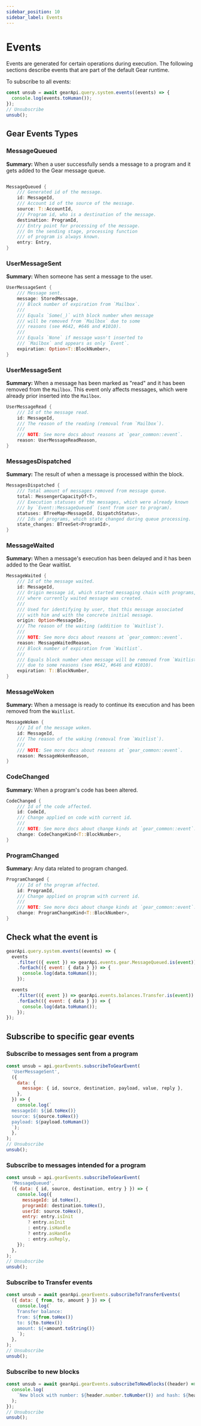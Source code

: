 ```yaml
---
sidebar_position: 10
sidebar_label: Events
---
```


# Events

Events are generated for certain operations during execution. The following sections describe events that are part of the default Gear runtime.

To subscribe to all events:

```javascript
const unsub = await gearApi.query.system.events((events) => {
  console.log(events.toHuman());
});
// Unsubscribe
unsub();
```

## Gear Events Types

### MessageQueued

**Summary:** When a user successfully sends a message to a program and it gets added to the Gear message queue.

```rust

MessageQueued {
    /// Generated id of the message.
    id: MessageId,
    /// Account id of the source of the message.
    source: T::AccountId,
    /// Program id, who is a destination of the message.
    destination: ProgramId,
    /// Entry point for processing of the message.
    /// On the sending stage, processing function
    /// of program is always known.
    entry: Entry,
}

```

### UserMessageSent

**Summary:** When someone has sent a message to the user.

```rust
UserMessageSent {
    /// Message sent.
    message: StoredMessage,
    /// Block number of expiration from `Mailbox`.
    ///
    /// Equals `Some(_)` with block number when message
    /// will be removed from `Mailbox` due to some
    /// reasons (see #642, #646 and #1010).
    ///
    /// Equals `None` if message wasn't inserted to
    /// `Mailbox` and appears as only `Event`.
    expiration: Option<T::BlockNumber>,
}
```

### UserMessageSent

**Summary:** When a message has been marked as "read" and it has been removed from the `Mailbox`. This event only affects messages, which were already prior inserted into the `Mailbox`.

```rust
UserMessageRead {
    /// Id of the message read.
    id: MessageId,
    /// The reason of the reading (removal from `Mailbox`).
    ///
    /// NOTE: See more docs about reasons at `gear_common::event`.
    reason: UserMessageReadReason,
}
```

### MessagesDispatched

**Summary:** The result of when a message is processed within the block.

```rust
MessagesDispatched {
    /// Total amount of messages removed from message queue.
    total: MessengerCapacityOf<T>,
    /// Execution statuses of the messages, which were already known
    /// by `Event::MessageQueued` (sent from user to program).
    statuses: BTreeMap<MessageId, DispatchStatus>,
    /// Ids of programs, which state changed during queue processing.
    state_changes: BTreeSet<ProgramId>,
}
```

### MessageWaited

**Summary:** When a message's execution has been delayed and it has been added to the Gear waitlist.

```rust
MessageWaited {
    /// Id of the message waited.
    id: MessageId,
    /// Origin message id, which started messaging chain with programs,
    /// where currently waited message was created.
    ///
    /// Used for identifying by user, that this message associated
    /// with him and with the concrete initial message.
    origin: Option<MessageId>,
    /// The reason of the waiting (addition to `Waitlist`).
    ///
    /// NOTE: See more docs about reasons at `gear_common::event`.
    reason: MessageWaitedReason,
    /// Block number of expiration from `Waitlist`.
    ///
    /// Equals block number when message will be removed from `Waitlist`
    /// due to some reasons (see #642, #646 and #1010).
    expiration: T::BlockNumber,
}
```

### MessageWoken

**Summary:** When a message is ready to continue its execution and has been removed from the `Waitlist`.

```rust
MessageWoken {
    /// Id of the message woken.
    id: MessageId,
    /// The reason of the waking (removal from `Waitlist`).
    ///
    /// NOTE: See more docs about reasons at `gear_common::event`.
    reason: MessageWokenReason,
}
```

### CodeChanged

**Summary:** When a program's code has been altered.

```rust
CodeChanged {
    /// Id of the code affected.
    id: CodeId,
    /// Change applied on code with current id.
    ///
    /// NOTE: See more docs about change kinds at `gear_common::event`.
    change: CodeChangeKind<T::BlockNumber>,
}
```

### ProgramChanged

**Summary:** Any data related to program changed.

```rust
ProgramChanged {
    /// Id of the program affected.
    id: ProgramId,
    /// Change applied on program with current id.
    ///
    /// NOTE: See more docs about change kinds at `gear_common::event`.
    change: ProgramChangeKind<T::BlockNumber>,
}
```

## Check what the event is

```javascript
gearApi.query.system.events((events) => {
  events
    .filter(({ event }) => gearApi.events.gear.MessageQueued.is(event))
    .forEach(({ event: { data } }) => {
      console.log(data.toHuman());
    });

  events
    .filter(({ event }) => gearApi.events.balances.Transfer.is(event))
    .forEach(({ event: { data } }) => {
      console.log(data.toHuman());
    });
});
```

## Subscribe to specific gear events

### Subscribe to messages sent from a program

```javascript
const unsub = api.gearEvents.subscribeToGearEvent(
  'UserMessageSent',
  ({
    data: {
      message: { id, source, destination, payload, value, reply },
    },
  }) => {
    console.log(`
  messageId: ${id.toHex()}
  source: ${source.toHex()}
  payload: ${payload.toHuman()}
  `);
  },
);
// Unsubscribe
unsub();
```

### Subscribe to messages intended for a program

```javascript
const unsub = api.gearEvents.subscribeToGearEvent(
  'MessageQueued',
  ({ data: { id, source, destination, entry } }) => {
    console.log({
      messageId: id.toHex(),
      programId: destination.toHex(),
      userId: source.toHex(),
      entry: entry.isInit
        ? entry.asInit
        : entry.isHandle
        ? entry.asHandle
        : entry.asReply,
    });
  },
);
// Unsubscribe
unsub();
```

### Subscribe to Transfer events

```javascript
const unsub = await gearApi.gearEvents.subscribeToTransferEvents(
  ({ data: { from, to, amount } }) => {
    console.log(`
    Transfer balance:
    from: ${from.toHex()}
    to: ${to.toHex()}
    amount: ${+amount.toString()}
    `);
  },
);
// Unsubscribe
unsub();
```

### Subscribe to new blocks

```javascript
const unsub = await gearApi.gearEvents.subscribeToNewBlocks((header) => {
  console.log(
    `New block with number: ${header.number.toNumber()} and hash: ${header.hash.toHex()}`,
  );
});
// Unsubscribe
unsub();
```
